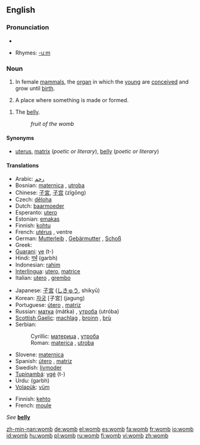 ==English==

===Pronunciation===
*{{audio|en-us-womb.ogg|Audio (US)}}

*Rhymes: [[Rhymes:English:-uːm|-uːm]]

===Noun===
{{en-noun}}

# {{anatomy}} In female [[mammal]]s, the [[organ]] in which the [[young]] are [[conceive]]d and grow until [[birth]].
# {{figuratively}} A place where something is made or formed.
<!--# matrix this is a literary synonym for "womb"-->
# {{figuratively}} The [[belly]].<!--Is this just a literary synonym for womb?-->
#:''fruit of the womb''

====Synonyms====
*{{i-c|organ in mammals}} [[uterus]], [[matrix]] (''poetic or literary''), [[belly]] (''poetic or literary'')

====Translations====
{{trans-top|organ in mammals}}
*Arabic: [[رحم]]
*Bosnian: [[maternica]] {{f}}, [[utroba]] {{f}}
*Chinese: [[子宮]], [[子宫]] (zǐgōng)
*Czech: [[děloha]] {{f}}
*Dutch: [[baarmoeder]]
*Esperanto: [[utero]]
*Estonian: [[emakas]]
*Finnish: [[kohtu]]
*French: [[utérus]] {{m}}, ventre {{m}}
*German: [[Mutterleib]] {{m}}, [[Gebärmutter]] {{f}}, [[Schoß]] {{m}}
*Greek: {{t|el|μήτρα|f}}
*[[Guarani]]: [[ye]] (t-)
*Hindi: [[गर्भ]] (garbh) {{m}}
*Indonesian: [[rahim]]
*[[Interlingua]]: [[utero]], [[matrice]]
*Italian: [[utero#Italian|utero]] {{m}}, [[grembo]] {{m}}
{{trans-mid}}
*Japanese: [[子宮]] ([[しきゅう]], shikyū)
*Korean: [[자궁]] [子宮] (jagung)
*Portuguese: [[útero]] {{m}}, [[matriz]] {{f}}
*Russian: [[матка]] (mátka) {{f}}, [[утроба]] (utróba) {{f}}
*[[Scottish Gaelic]]: [[machlag]] {{f}}, [[broinn]] {{f}}, [[brù]] {{f}}
*Serbian:
*:Cyrillic: [[материца]] {{f}}, [[утроба]] {{f}}
*:Roman: [[materica]] {{f}}, [[utroba]] {{f}}
*Slovene: [[maternica]] {{f}}
*Spanish: [[útero]] {{m}}, [[matriz]] {{f}}
*Swedish: [[livmoder]] {{c}}
*[[Tupinambá]]: [[ygé]] (t-)
*Urdu: {{URchar|[[گربھ]]}} (garbh) {{m}}
*[[Volapük]]: [[vüm]]
{{trans-bottom}}

{{trans-top|figuratively: place where something is made or formed}}
*Finnish: [[kehto]]
*French: [[moule]] {{m}}
{{trans-mid}}
{{trans-bottom}}

{{trans-top|belly}}
''See'' '''[[belly]]'''
{{trans-bottom}}

[[zh-min-nan:womb]]
[[de:womb]]
[[el:womb]]
[[es:womb]]
[[fa:womb]]
[[fr:womb]]
[[io:womb]]
[[id:womb]]
[[hu:womb]]
[[pl:womb]]
[[ru:womb]]
[[fi:womb]]
[[vi:womb]]
[[zh:womb]]